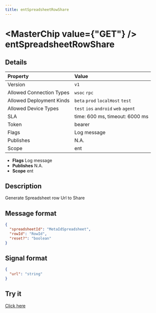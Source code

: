 ```yaml
---
title: entSpreadsheetRowShare
---
```



# <MasterChip value={"GET"} /> entSpreadsheetRowShare

## Details

| Property | Value | 
| :--- | :--- | 
| Version | `v1` |
| Allowed Connection Types | `wsoc` `rpc`  |
| Allowed Deployment Kinds | `beta` `prod` `localHost` `test`  |
| Allowed Device Types | `test` `ios` `android` `web` `agent`  |
| SLA | time: 600 ms, timeout: 6000 ms |
| Token | bearer |
| Flags | Log message |
| Publishes | N.A. |
| Scope | ent |


- **Flags** Log message
- **Publishes** N.A.
- **Scope** ent


## Description

Generate Spreadsheet row Url to Share

## Message format

```json
{
  "spreadsheetId": "MetaIdSpreadsheet",
  "rowId": "RowId",
  "reset?": "boolean"
}
```

## Signal format

```json
{
  "url": "string"
}
```

## Try it

[Click here](https://web.neome.ai/api?path=ent_entMain_entSpreadsheetRowShare)

